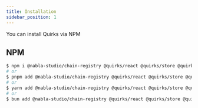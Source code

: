 ```yaml
---
title: Installation
sidebar_position: 1
---
```


You can install Quirks via NPM

## NPM

```bash
$ npm i @nabla-studio/chain-registry @quirks/react @quirks/store @quirks/wallets
# or
$ pnpm add @nabla-studio/chain-registry @quirks/react @quirks/store @quirks/wallets
# or
$ yarn add @nabla-studio/chain-registry @quirks/react @quirks/store @quirks/wallets
# or
$ bun add @nabla-studio/chain-registry @quirks/react @quirks/store @quirks/wallets
```